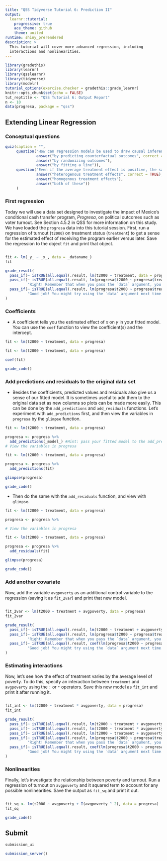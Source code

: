 ```yaml
---
title: "QSS Tidyverse Tutorial 6: Prediction II"
output:
  learnr::tutorial:
    progressive: true
    ace_theme: github
    theme: united
runtime: shiny_prerendered
description: >
  This tutorial will cover more advanced regression, including
  interactions and nonlinearities.
---
```


```r
library(gradethis)
library(learnr)
library(qsslearnr)
library(tidyverse)
library(modelr)
tutorial_options(exercise.checker = gradethis::grade_learnr)
knitr::opts_chunk$set(echo = FALSE)
tut_reptitle <- "QSS Tutorial 6: Output Report"
n <- 10
data(progresa, package = "qss")
```

## Extending Linear Regression


### Conceptual questions

```r
quiz(caption = "",
     question("How can regression models be used to draw causal inference?",
              answer("by predicting counterfactual outcomes", correct = TRUE),
              answer("by randomizing outcomes"),
              answer("by fitting a line")),
     question("Even if the average treatment effect is positive, the same treatment may not affect everyone in the positive direction. This is an example of:",
              answer("heterogenous treatment effects", correct = TRUE),
              answer("homogenous treatment effects"),
              answer("both of these"))
     )
```


### First regression

Today we will use a data set designed to investigate the impact of Mexico's conditional cash transfer program, _Progresa_, on political outcomes such as voter turnout. See Section 4.5.2 in QSS for more information on this study. We have loaded the `progresa` data into this tutorial session. First, run a regression of turnout (`t2000`) on treatment status (`treatment`) to get a sense for the estimated effect of receiving the program earlier versus later. Save the regression to the object `fit` and print that object.

```r


```

```r
fit <- lm(_y_ ~ _x_, data = _dataname_)
fit
```

```r
grade_result(
  pass_if(~ isTRUE(all.equal(.result, lm(t2000 ~ treatment, data = progresa)))),
  pass_if(~ isTRUE(all.equal(.result, lm(progresa$t2000 ~ progresa$treatment, data = progresa))),
          "Right! Remember that when you pass the `data` argument, you don't need to explicitly refer to the data frame in the formula."),
  pass_if(~ isTRUE(all.equal(.result, lm(progresa$t2000 ~ progresa$treatment))),
          "Good job! You might try using the `data` argument next time.")
)
```

### Coefficients

- A coefficient tells you the estimated effect of $x$ on $y$ in your fitted model. You can use the `coef` function to view the coefficient(s) and the intercept. 

```r
fit <- lm(t2000 ~ treatment, data = progresa)
```

```r
fit <- lm(t2000 ~ treatment, data = progresa)

coef(fit)
```

```r
grade_code()
```


### Add predictions and residuals to the original data set
- Besides the coefficients, predicted values and residuals also give us a sense of our fitted model. It is sometimes useful to add them to the original data set as new columns so plots can be made more easily. This can be done by the `add_predictions` and `add_residuals` functions. Let's experiment with `add_predictions` first, and then view the variables in `progresa` by the `glimpse` function.

```r
fit <- lm(t2000 ~ treatment, data = progresa)

progresa <- progresa %>%
  add_predictions(_model_) #Hint: pass your fitted model to the add_predictions function
# View the variables in progresa 

```

```r
fit <- lm(t2000 ~ treatment, data = progresa)

progresa <- progresa %>%
  add_predictions(fit) 

glimpse(progresa)
```

```r
grade_code()
```

- Then do the same with the `add_residuals` function, and view with `glimpse`.

```r
fit <- lm(t2000 ~ treatment, data = progresa)

progresa <- progresa %>%

# View the variables in progresa 

```

```r
fit <- lm(t2000 ~ treatment, data = progresa)

progresa <- progresa %>%
  add_residuals(fit)

glimpse(progresa)
```

```r
grade_code()
```


### Add another covariate

Now, add the variable `avgpoverty` as an additional control variable to the regression (saving it as `fit_2var`) and print that new model.

```r


```

```r
fit_2var <- lm(t2000 ~ treatment + avgpoverty, data = progresa)
fit_2var
```

```r
grade_result(
  pass_if(~ isTRUE(all.equal(.result, lm(t2000 ~ treatment + avgpoverty, data = progresa)))),
  pass_if(~ isTRUE(all.equal(.result, lm(progresa$t2000 ~ progresa$treatment + progresa$avgpoverty, data = progresa))),
          "Right! Remember that when you pass the `data` argument, you don't need to explicitly refer to the data frame in the formula."),
  pass_if(~ isTRUE(all.equal(.result, coef(lm(progresa$t2000 ~ progresa$treatment + progresa$avgpoverty)))),
          "Good job! You might try using the `data` argument next time.")
)
```

### Estimating interactions

Now, let's see how the effect of treatment varies by the average level of poverty. To do this, specify an interaction between `treatment` and `avgpoverty` using the `:` or `*` operators. Save this new model as `fit_int` and print it after running it.

```r

```

```r
fit_int <- lm(t2000 ~ treatment * avgpoverty, data = progresa)
fit_int
```

```r
grade_result(
  pass_if(~ isTRUE(all.equal(.result, lm(t2000 ~ treatment + avgpoverty +  treatment:avgpoverty, data = progresa)))),
  pass_if(~ isTRUE(all.equal(.result, lm(t2000 ~ treatment * avgpoverty, data = progresa)))),
  pass_if(~ isTRUE(all.equal(.result, lm(t2000 ~ treatment + avgpoverty + treatment * avgpoverty, data = progresa)))),
  pass_if(~ isTRUE(all.equal(.result, lm(progresa$t2000 ~ progresa$treatment * progresa$avgpoverty, data = progresa))),
          "Right! Remember that when you pass the `data` argument, you don't need to explicitly refer to the data frame in the formula."),
  pass_if(~ isTRUE(all.equal(.result, coef(lm(progresa$t2000 ~ progresa$treatment * progresa$avgpoverty)))),
          "Good job! You might try using the `data` argument next time.")
)
```


### Nonlinearities

Finally, let's investigate the relationship between poverty and turnout. Run a regression of turnout on `avgpoverty` and it squared term to account for any possible nonlinearities. Save the output as `fit_sq` and print it out.

```r

```

```r
fit_sq <- lm(t2000 ~ avgpoverty + I(avgpoverty ^ 2), data = progresa)
fit_sq
```

```r
grade_code()
```

## Submit

```r
submission_ui
```

```r
submission_server()
```
